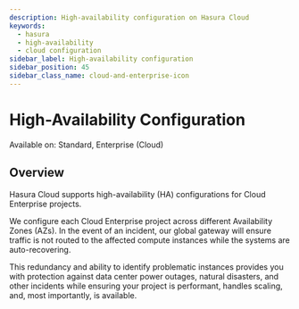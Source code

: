 ```yaml
---
description: High-availability configuration on Hasura Cloud
keywords:
  - hasura
  - high-availability
  - cloud configuration
sidebar_label: High-availability configuration
sidebar_position: 45
sidebar_class_name: cloud-and-enterprise-icon
---
```


# High-Availability Configuration

<div className="badge badge--primary heading-badge">Available on: Standard, Enterprise (Cloud)</div>

## Overview

Hasura Cloud supports high-availability (HA) configurations for Cloud Enterprise projects.

We configure each Cloud Enterprise project across different Availability Zones (AZs). In the event of an incident, our
global gateway will ensure traffic is not routed to the affected compute instances while the systems are
auto-recovering.

This redundancy and ability to identify problematic instances provides you with protection against data center power
outages, natural disasters, and other incidents while ensuring your project is performant, handles scaling, and, most
importantly, is available.
